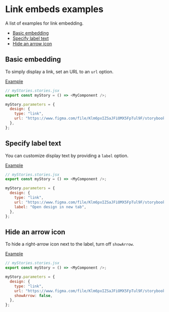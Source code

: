 
<Meta of={LinkStories} />

# Link embeds examples

<Subtitle>A list of examples for link embedding.</Subtitle>

- [Basic embedding](#basic-embedding)
- [Specify label text](#specify-label-text)
- [Hide an arrow icon](#hide-an-arrow-icon)

## Basic embedding

To simply display a link, set an URL to an `url` option.

[Example](/story/docs-link-examples--embed-link)

```js
// myStories.stories.jsx
export const myStory = () => <MyComponent />;

myStory.parameters = {
  design: {
    type: "link",
    url: "https://www.figma.com/file/Klm6pxIZSaJFiOMX5FpTul9F/storybook-addon-designs-sample",
  },
};
```

## Specify label text

You can customize display text by providing a `label` option.

[Example](/story/docs-link-examples--set-label)

```js
// myStories.stories.jsx
export const myStory = () => <MyComponent />;

myStory.parameters = {
  design: {
    type: "link",
    url: "https://www.figma.com/file/Klm6pxIZSaJFiOMX5FpTul9F/storybook-addon-designs-sample",
    label: "Open design in new tab",
  },
};
```

## Hide an arrow icon

To hide a right-arrow icon next to the label, turn off `showArrow`.

[Example](/story/docs-link-examples--hide-arrow-icon)

```js
// myStories.stories.jsx
export const myStory = () => <MyComponent />;

myStory.parameters = {
  design: {
    type: "link",
    url: "https://www.figma.com/file/Klm6pxIZSaJFiOMX5FpTul9F/storybook-addon-designs-sample",
    showArrow: false,
  },
};
```
